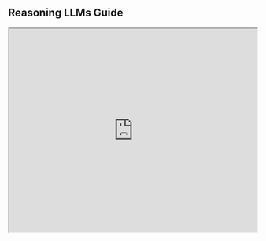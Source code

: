 ## Reasoning LLMs Guide

<iframe width="100%"
  height="415px"
  src="https://www.youtube.com/embed/AZhUhGsgz4s?si=iZ_WsVs4HalgFBW5"
  allow="accelerometer; autoplay; clipboard-write; encrypted-media; gyroscope; picture-in-picture"
  allowFullScreen
/>

### What are Reasoning LLMs?

2nd Webinar: [Building with Reasoning LLMs | n8n Agentic RAG Demo + Template](https://www.youtube.com/watch?v=rh2JRWsLGfg&ab_channel=ElvisSaravia)

Large reasoning models (LRMs) or simply, reasoning LLMs, are models explicitly trained to perform native thinking or chain-of-thought. Popular examples of reasoning models include Gemini 2.5 Pro, Claude 3.7 Sonnet, and o3.

***Demo:*** Test ChatGPT (o3) & Gemini 2.5 Pro (AI Google Studio)

***Prompt to try:***

```
What is the sum of the first 50 prime numbers? Generate and run Python code for the calculation, and make sure you get all 50. Provide the final sum clearly.
```

### Top Reasoning Models 

Below is a summary of popular reasoning models, along with features and strengths.  

[Reasoning LLMs \[WIP\]](https://docs.google.com/spreadsheets/d/1Ru5875NC9PdKK19SVH54Y078Mb4or-ZLXqafnqPDxlY/edit?usp=sharing)

Here are a few sources to keep track of the benchmark performance of reasoning models:

* [Chatbot Arena LLM Leaderboard](https://beta.lmarena.ai/leaderboard)  
* [General Reasoning](https://gr.inc/)  
* [Agent Leaderboard \- a Hugging Face Space by galileo-ai](https://huggingface.co/spaces/galileo-ai/agent-leaderboard)

### Reasoning Model Design Patterns & Use Cases

#### Planning for Agentic Systems

When building agentic systems, **planning** is an important component to enable the system to better perform complex tasks. As an example, when building deep research agentic systems, planning helps in planning the actual searches and guiding the agentic system as it progresses through the task. The example below shows a search agent that first plans (breaks down queries) before orchestrating and executing searches:

!["Orchestrator-Worker Agent"](../../img/reasoning-llms/orchestrator_worker_LI_1.jpg)

#### Agentic RAG 

**Agentic RAG** is a system that leverages reasoning models for building agentic RAG applications that involve advanced tool use and reasoning on complex knowledge bases or sources. It can involve leveraging a **retrieval agent** with a reasoning chain/tool to route complex queries/contexts (via tool/function calling) that require complex reasoning. 

!["Agentic RAG"](../../img/reasoning-llms/agentic_rag.jpg)  
Here is a basic implementation of an agentic RAG system using n8n: [n8n templates](https://drive.google.com/drive/folders/1Rx4ithkjQbYODt5L6L-OcSTTRT4M1MiR?usp=sharing)

#### LLM-as-a-Judge

When building applications that require automated evaluation/assessment, LLM-as-a-Judge is an option. LLM-as-a-Judge leverages the complex understanding and reasoning of large amounts of information. Reasoning LLMs are ideal for this type of use case. The example below shows an evaluator-optimizer agentic system that loops with an LLM-as-a-Judge agent (powered by a reasoning model) that first assesses the predictions and generates feedback. The feedback is used by a meta-prompt that takes in the current prompt, feedback, and tries to optimize the base system prompt. 

!["LLM-as-a-Judge"](../../img/reasoning-llms/llm_as_a_judge.jpg)

#### Visual Reasoning

Models like o3 can leverage multi-tool use capabilities to perform [advanced visual reasoning](https://openai.com/index/thinking-with-images/) and perform tasks such as reasoning about images and even modifying images (e.g., zoom, crop, rotate, etc.) with available tools. The model can reason with images in their chain-of-thought. 

**🧩Crossword puzzle:** [https://chatgpt.com/share/681fcc32-58fc-8000-b2dc-5da7e84cf8bf](https://chatgpt.com/share/681fcc32-58fc-8000-b2dc-5da7e84cf8bf)

#### Other Use Cases

Other use cases include: 

* Finding relationships and answering questions on large, complex datasets (e.g., a large set of distinct documents) in technical domains  
* Reviewing, understanding, and debugging large codebases; it's also great at algorithmic development and scientific coding  
* Scientific tasks that might require advanced mathematical problem-solving, experimental design, and deeper reasoning  
* Literature review & synthesis  
* Routine generation for KBs to optimize the step-by-step instructions for LLMs (e.g., meta-prompting)  
* Data validation to improve the quality and reliability of datasets  
* Multi-step agentic planning (e.g., deep research)  
* Recognizing and extracting relevant information for QA systems  
* Knowledge-intensive and ambiguous tasks


## **Reasoning LLM Usage Tips**

### **General Usage Patterns & Prompting Tips**

* **Strategic Reasoning:** Use reasoning models for reasoning-heavy modules or components of your LLM-based applications, not for every part of the application. Apply the separation of concerns (modularize your application) so it’s easy to identify where in your application you will find reasoning useful.

* **Inference-time scaling (test-time compute):** In general, the more thinking time (i.e., compute), the better the performance for most of the reasoning models. 

* **Thinking time:** You can use different reasoning efforts options, such as \`**low**\` for lower costs and faster responses, or \`**high**\` for higher thinking time and more tokens, which also results in slower responses. \`**medium**\` is a balance between accuracy and speed.

* **Be explicit with instructions:** As with other standard chat LLMs, provide reasoning models with clear and explicit instructions for what you want to achieve. You don’t need to provide details on the step-by-step (more on this below), but it’s important to give the model the necessary high-level instructions, constraints, and desired output to eliminate any assumptions the model might try to make. 

* **Avoid manual CoT:** Avoid chain-of-thought (step-by-step) prompting in the instructions. The instructions should be simple and direct. Add response constraints in the instruction whenever applicable. 

* **Structure inputs and outputs:** Similar to standard LLMs, it’s good practice to structure your inputs with delimiters. You can also leverage structured outputs,  especially when building complex agentic applications. Most reasoning models are effective at following instructions for structuring output using JSON or XML. We recommend using XML as the default mode for structuring generated content unless there is a hard requirement to output the content in JSON. **The output format from models like Claude 4 tends to be influenced by how the prompt is structured (e.g., leans heavily on Markdown output if Markdown is used to format the prompt).** 

* **Few-shot Prompting**: Add few-shot demonstrations/exemplars if you need to meet a desired output that the model is struggling with. Make sure to align these with your high-level instructions to avoid confusion. Few-shot prompting is particularly useful when it’s hard to explain the desired output and to provide examples of the behavior you want the model to avoid.   
    
* **Use descriptive and clear modifiers when instructing the models:** You can steer models like o3 and Claude 4 to produce more complex and higher-quality outputs (e.g., for code and search results) by using clear modifiers and more details in the instructions. [Obtained from the Claude 4 documentation](https://docs.anthropic.com/en/docs/build-with-claude/prompt-engineering/claude-4-best-practices#enhance-visual-and-frontend-code-generation), an example for generating front-end code would be “Add thoughtful details like hover states, transitions, and micro-interactions”.

### Using Hybrid Reasoning Models

* **Start simple:** Use the standard mode first (thinking mode off) and evaluate the response. You can also try using a manual chain-of-thought prompt here.

* **Enable native reasoning:** If you see mistakes and shallow responses, but you believe the task can benefit from more extensive analysis/reasoning, then enable thinking. Start with low thinking effort and evaluate the quality of the response. 

* **Increase thinking time:** If low thinking is not enough, switch to medium effort.

* **More thinking time:** If medium effort is not enough, switch to high effort.

* **Use few-shot prompting:** Use demonstrations if you need to improve the style and format of the outputs. 

!["Hybrid Reasoning Models"](../../img/reasoning-llms/hybrid_reasoning_models.jpg)

 🧑‍💻 Code Demo: [reasoning.ipynb](https://drive.google.com/file/d/16t34_Ql4QWORkb6U9ykVbvhCHnMvQUE_/view?usp=sharing)

## **Limitations with Reasoning Models**

Here is a list of common ongoing issues to keep in mind when using reasoning models

* **Output quality**

  * Reasoning models can sometimes produce mixed-language content, repeated content, inconsistent outputs, formatting issues, and low-quality output style.

  * Some of these issues can be mitigated by following the prompting best practices for the models. Avoid ambiguous and unnecessary instructions.

* **Reasoning affects Instruction-Following**

  * When using explicit Chain-of-Thought prompting with reasoning models, it can hurt the instruction-following performance of the model ([ref](https://arxiv.org/abs/2505.11423)). This means that you want to be more careful with how you use CoT, and potentially avoid using it with reasoning models altogether. 

  * This [paper](https://arxiv.org/abs/2505.11423) suggests the following mitigation strategies:

    * few-shot in-context learning with carefully chosen examples  
    * self-reflection (models critique and revise their own answers)  
    * self-selective reasoning (models decide when to reason)  
    * classifier-selective reasoning (an external classifier predicts if reasoning will help) 

* **Overthinking & Underthinking**

  * If not properly prompted, reasoning models tend to either overthink or underthink. 

  * You can improve this by being very specific about tasks, processes, and expected output format. 

  * Other developers address this by creating subtasks and routing complex tasks to a reasoning tool if needed (powered by the reasoning model). 

* **Cost**

  * Reasoning models are significantly more costly than standard chat LLMs, so ensure experimenting with a debugging tool and always evaluate the quality of responses. 

  * Track token usage and costs that emerge from inconsistent outputs. 

* **Latency**

  * Reasoning models are relatively slow and sometimes output unnecessary content not relevant to the task at hand, which leads to latency issues. 

  * These latency issues can be avoided by more concise prompting. On the application side of things, you can also leverage streaming tokens to improve perceived latency.

  * Smaller reasoning models and other models like Claude 3.7 Sonnet produce better latency. 

  * ***Try to optimize for accuracy first and then optimize for latency and cost.*** 

* **Poor tool calling and agentic capabilities**

  * While reasoning models like o3 have improved multi-tool calling, parallel tool calling might still be an issue. 

  * Other reasoning models also show poor tool-calling capabilities (e.g., DeepSeek-R1 and Qwen series) unless explicitly trained to do this.

  * With advanced and more reliable tool calling, this could unlock agentic systems that can take action in the real world. Reasoning LLMs are already very knowledgeable but need more improvements on **decision making** through **robust and dynamic tool calling capabilities** and understanding of both the physical and digital world. Multi-modal reasoning is an ongoing area of research.

## **Next Steps**

We recommend the following courses to learn more about the applications of reasoning LLMs and improve LLM-based agentic systems workflow development: 

* [Prompt Engineering for Developers](https://dair-ai.thinkific.com/courses/prompt-engineering-devs)  
  * Covers more tips on prompting reasoning LLMs and applications  
* [Advanced AI Agents](https://dair-ai.thinkific.com/courses/advanced-ai-agents)  
  * Covers how to leverage reasoning LLMs with multi-agent systems, and for other advanced ideas like LLM-as-a-Judge and supervisor-worker agentic architectures  
* [Introduction to AI Agents](https://dair-ai.thinkific.com/courses/introduction-ai-agents)  
  * Covers how to build with concepts like ReAct Agents  
* [Introduction to RAG](https://dair-ai.thinkific.com/courses/introduction-rag)  
  * Covers how to build with popular design patterns like Agentic RAG

We also have an active community forum to get support, guidance, join live office hours, join live events with experts, and more.

Reach out to [academy@dair.ai](mailto:academy@dair.ai) if you have any questions.


<Callout type= "info" emoji="🎓">
Learn how to build advanced agents with reasoning LLMs in our new course: [Advanced AI Agents](https://dair-ai.thinkific.com/courses/advanced-ai-agents)

Use code PROMPTING20 to get an extra 20% off.

</Callout>

## **References**

* [Claude 4 prompt engineering best practices](https://docs.anthropic.com/en/docs/build-with-claude/prompt-engineering/claude-4-best-practices)  
* [LLM Reasoning | Prompt Engineering Guide\<\!-- \--\>](https://www.promptingguide.ai/research/llm-reasoning)  
* [Reasoning Models Don’t Always Say What They Think](https://arxiv.org/abs/2505.05410)  
* [Gemini thinking | Gemini API | Google AI for Developers](https://ai.google.dev/gemini-api/docs/thinking)  
* [Introducing OpenAI o3 and o4-mini](https://openai.com/index/introducing-o3-and-o4-mini/)  
* [Understanding Reasoning LLMs](https://sebastianraschka.com/blog/2025/understanding-reasoning-llms.html)  
* [Thinking with images | OpenAI](https://openai.com/index/thinking-with-images/)  
* [DeepSeek R1 Paper](https://github.com/deepseek-ai/DeepSeek-R1/blob/main/DeepSeek_R1.pdf)  
* [General Reasoning](https://gr.inc/)  
* [Llama-Nemotron: Efficient Reasoning Models](https://arxiv.org/pdf/2505.00949v1)   
* [Phi-4-Mini Reasoning](https://arxiv.org/abs/2504.21233)  
* [The CoT Encyclopedia](https://arxiv.org/abs/2505.10185)  
* [Towards a deeper understanding of Reasoning in LLMs](https://arxiv.org/abs/2505.10543)  
* [The Pitfalls of Reasoning for Instruction Following in LLMs](http://arxiv.org/abs/2505.11423)

